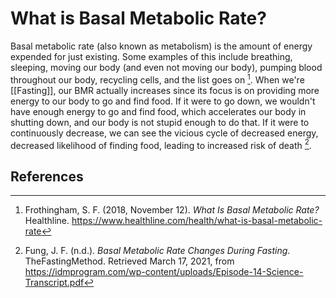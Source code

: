 # What is Basal Metabolic Rate?

Basal metabolic rate (also known as metabolism) is the amount of energy expended for just existing. Some examples of this include breathing, sleeping, moving our body (and even not moving our body), pumping blood throughout our body, recycling cells, and the list goes on [^1]. When we're [[Fasting]], our BMR actually increases since its focus is on providing more energy to our body to go and find food. If it were to go down, we wouldn't have enough energy to go and find food, which accelerates our body in shutting down, and our body is not stupid enough to do that. If it were to continuously decrease, we can see the vicious cycle of decreased energy, decreased likelihood of finding food, leading to increased risk of death [^2].

## References
[^1]: Frothingham, S. F. (2018, November 12). _What Is Basal Metabolic Rate?_ Healthline. https://www.healthline.com/health/what-is-basal-metabolic-rate
[^2]: Fung, J. F. (n.d.). _Basal Metabolic Rate Changes During Fasting_. TheFastingMethod. Retrieved March 17, 2021, from https://idmprogram.com/wp-content/uploads/Episode-14-Science-Transcript.pdf